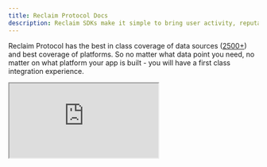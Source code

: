 ```yaml
---
title: Reclaim Protocol Docs
description: Reclaim SDKs make it simple to bring user activity, reputation, and identity from external websites into your own platform.
---
```


Reclaim Protocol has the best in class coverage of data sources ([2500+](https://dev.reclaimprotocol.org/explore)) and best coverage of platforms. So no matter what data point you need, no matter on what platform your app is built - you will have a first class integration experience.

<iframe
  className="w-full aspect-video rounded-lg"
  src="https://www.youtube.com/embed/CDzQlkNSK6Y?si=UUdyFABuKs5ZwV5E"
  title="About Reclaim Protocol"
  allow="accelerometer; autoplay; clipboard-write; encrypted-media; gyroscope; picture-in-picture"
  allowFullScreen
/>
### Use Cases

Our protocol enables various applications, including:
- **Education Verification** - if you want to verify where and what the student is studying. Useful for marketing campaigns and background verifications.
- **Employment Verification** - If you need to make sure the user works where they claim to work. Useful for lending and hiring.
- **Financial Background** - if you need to verify financial background like credit score, accredited investor status etc. Particularly useful in lending and credit.
- **Shopping History** - if you need to give deals and discounts based on users' loyalty to certain brands
- **... and many more!**

### More information about how Reclaim Protocol works
- [Non-technical Overview | blog.reclaimprotocol.org](https://blog.reclaimprotocol.org/posts/reclaim-explained)
- [Technical explainer | YouTube](https://www.youtube.com/playlist?list=PLMl4DDeHR104z1zmcKgK7yZk0TL7NF9oo)
- [Whitepaper | PDF](https://link.reclaimprotocol.org/whitepaper-draft-v2)
- [Formal Security Analysis | ePrint](https://eprint.iacr.org/2024/733)

### More resources
- [Blog](https://blog.reclaimprotocol.org) - Many technical, security and business usecase discussions
- [PBnJ](https://www.youtube.com/playlist?list=PLMl4DDeHR106VOVhQXt79VdBKYPXumeCc) - Customers explaining how they use Reclaim Protocol in their products
- [Telegram](https://t.me/protocolreclaim) - All developer questions, answered.



